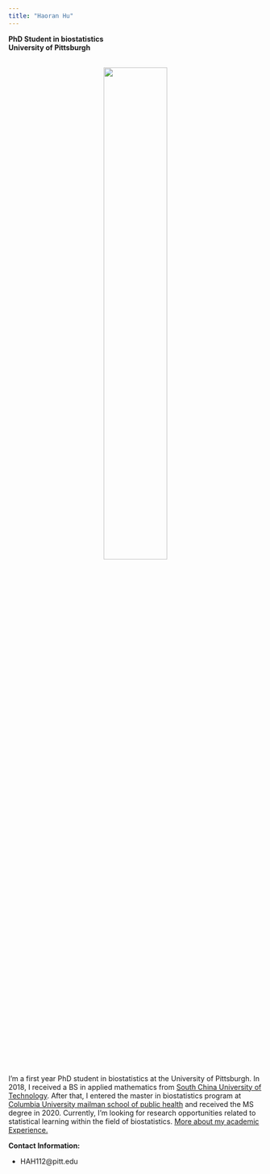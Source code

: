 ```yaml
---
title: "Haoran Hu"
---
```

**PhD Student in biostatistics**<br>
**University of Pittsburgh**

<br>
<center>
<img src=".\\pictures\\profile picture.jpg" style="width:50%"> 
</center>
<br>

<p align="left">I'm a first year PhD student in biostatistics at the University of Pittsburgh. In 2018, I received a BS in applied mathematics from [South China University of Technology](https://www.scut.edu.cn/en/). After that, I entered the master in biostatistics program at [Columbia University mailman school of public health](http://www.mailman.columbia.edu) and received the MS degree in 2020. Currently, I'm looking for research opportunities related to statistical learning within the field of biostatistics. [More about my academic Experience.](about.html) </p>

**Contact Information:**

* HAH112@pitt.edu
